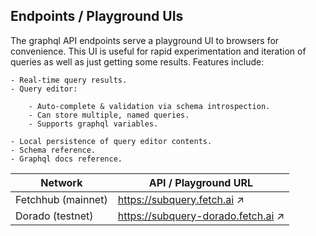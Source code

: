 ## Endpoints / Playground UIs

The graphql API endpoints serve a playground UI to browsers for convenience. This UI is useful for rapid experimentation and iteration of queries as well as just getting some results. Features include:

    - Real-time query results.
    - Query editor:

        - Auto-complete & validation via schema introspection.
        - Can store multiple, named queries.
        - Supports graphql variables.

    - Local persistence of query editor contents.
    - Schema reference.
    - Graphql docs reference.

| Network | API / Playground URL |
| --- | --- |
| Fetchhub (mainnet) | <a href="https://subquery.fetch.ai" target="_blank">https://subquery.fetch.ai ↗️</a> |
| Dorado (testnet) | <a href="https://subquery-dorado.fetch.ai" target="_blank">https://subquery-dorado.fetch.ai ↗️</a> |
